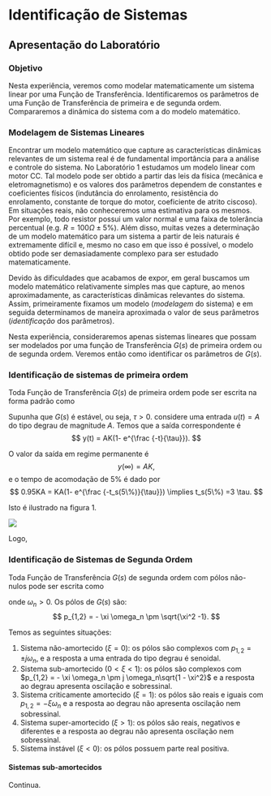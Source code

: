 # Identificação de Sistemas

## Apresentação do Laboratório

### Objetivo

Nesta experiência, veremos como modelar matematicamente um sistema linear por uma Função de Transferência. Identificaremos os parâmetros de uma Função de Transferência de primeira e de segunda ordem. Compararemos a dinâmica do sistema com a do modelo matemático.

### Modelagem de Sistemas Lineares

Encontrar um modelo matemático que capture as características dinâmicas relevantes de um sistema real é de fundamental importância para a análise e controle do sistema. No Laboratório 1 estudamos um modelo linear com motor CC. Tal modelo pode ser obtido a partir das leis da física (mecânica e eletromagnetismo) e os valores dos parâmetros dependem de constantes e coeficientes físicos (indutância do enrolamento, resistência do enrolamento, constante de torque do motor, coeficiente de atrito ciscoso). Em situações reais, não conheceremos uma estimativa para os mesmos. Por exemplo, todo resistor possui um valor normal e uma faixa de tolerância percentual (e.g. $R = 100 \Omega \pm 5\%$). Além disso, muitas vezes a determinação de um modelo matemático para um sistema a partir de leis naturais é extremamente difícil e, mesmo no caso em que isso é possível, o modelo obtido pode ser demasiadamente complexo para ser estudado matematicamente.

Devido às dificuldades que acabamos de expor, em geral buscamos um modelo matemático relativamente simples mas que capture, ao menos aproximadamente, as características dinâmicas relevantes do sistema. Assim, primeiramente fixamos um modelo (*modelagem* do sistema) e em seguida determinamos de maneira aproximada o valor de seus parâmetros (*identificação* dos parâmetros).

Nesta experiência, consideraremos apenas sistemas lineares que possam ser modelados por uma função de Transferência $G(s)$ de primeira ordem ou de segunda ordem. Veremos então como identificar os parâmetros de $G(s)$.

### Identificação de sistemas de primeira ordem

Toda Função de Transferência $G(s)$ de primeira ordem pode ser escrita na forma padrão como

\begin{align}
G(s) = \frac{K}{\tau s+1}. (\#eq:eq1)
\end{align}

Supunha que $G(s)$ é estável, ou seja, $\tau > 0$. considere uma entrada $u(t) = A$ do tipo degrau de magnitude $A$. Temos que a saída correspondente é
$$
y(t) = AK(1- e^{\frac {-t}{\tau}}).
$$

O valor da saída em regime permanente é
$$
y(\infty) = AK,
$$
e o tempo de acomodação de $5\%$ é dado por
$$
0.95KA = KA(1- e^{\frac {-t_s(5\%)}{\tau}}) \implies t_s(5\%) =3 \tau.
$$

Isto é ilustrado na figura 1.

![](Imagens/Lab3/Explicação/fig1.jpg)

Logo,

\begin{align}
K = \frac{y(\infty)}{A},  \tau = \frac {t_s(5\%)}{3}. (\#eq:eq2)
\end{align}

### Identificação de Sistemas de Segunda Ordem

Toda Função de Transferência $G(s)$ de segunda ordem com pólos não-nulos pode ser escrita como

\begin{align}
G(s) = \frac {K \omega_n^2}{s^2+2\xi \omega_n+ \omega_n^2}, (\#eq:eq3)
\end{align}

onde $\omega_n > 0$. Os pólos de $G(s)$ são:
$$
p_{1,2} = - \xi \omega_n \pm \sqrt{\xi^2 -1}.
$$

Temos as seguintes situações:

1. Sistema não-amortecido ($\xi = 0$): os pólos são complexos com $p_{1,2} = \pm j \omega_n$, e a resposta a uma entrada do tipo degrau é senoidal.
2. Sistema sub-amortecido ($0< \xi <1$): os pólos são complexos com $p_{1,2} = - \xi \omega_n \pm j \omega_n\sqrt{1 - \xi^2}$ e a resposta ao degrau apresenta oscilação e sobressinal.
3. Sistema criticamente amortecido ($\xi = 1$): os pólos são reais e iguais com $p_{1,2} = -\xi \omega_n$ e a resposta ao degrau não apresenta oscilação nem sobressinal.
4. Sistema super-amortecido ($\xi >1$): os pólos são reais, negativos e diferentes e a resposta ao degrau não apresenta oscilação nem sobressinal.
5. Sistema instável ($\xi < 0$): os pólos possuem parte real positiva.

#### Sistemas sub-amortecidos

Continua.
